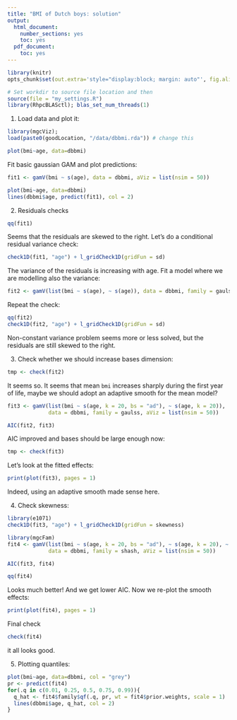 ```yaml
---
title: "BMI of Dutch boys: solution"
output:
  html_document:
    number_sections: yes
    toc: yes
  pdf_document:
    toc: yes
---
```


<!--
%\VignetteEngine{rmarkdown::render}
%\VignetteIndexEntry{qgam_vignette}
-->
  
```r
library(knitr)
opts_chunk$set(out.extra='style="display:block; margin: auto"', fig.align="center", tidy=FALSE)
```

```r
# Set workdir to source file location and then
source(file = "my_settings.R")
library(RhpcBLASctl); blas_set_num_threads(1)
```

1) Load data and plot it:
```r
library(mgcViz);
load(paste0(goodLocation, "/data/dbbmi.rda")) # change this

plot(bmi~age, data=dbbmi)
```

Fit basic gaussian GAM and plot predictions:
```r
fit1 <- gamV(bmi ~ s(age), data = dbbmi, aViz = list(nsim = 50))

plot(bmi~age, data=dbbmi)
lines(dbbmi$age, predict(fit1), col = 2)
```

2) Residuals checks
```r
qq(fit1)
```

Seems that the residuals are skewed to the right. Let's do a conditional residual variance check:
```r
check1D(fit1, "age") + l_gridCheck1D(gridFun = sd)
```
The variance of the residuals is increasing with age. Fit a model where we are modelling also the variance:
```r
fit2 <- gamV(list(bmi ~ s(age), ~ s(age)), data = dbbmi, family = gaulss, aViz = list(nsim = 50))
```

Repeat the check:
```r
qq(fit2)
check1D(fit2, "age") + l_gridCheck1D(gridFun = sd)
```

Non-constant variance problem seems more or less solved, but the residuals are still skewed to the right. 

3) Check whether we should increase bases dimension:
```r
tmp <- check(fit2)
```
It seems so. It seems that mean `bmi` increases sharply during the first year of life, maybe we should adopt an adaptive smooth for the mean model? 
```r
fit3 <- gamV(list(bmi ~ s(age, k = 20, bs = "ad"), ~ s(age, k = 20)), 
             data = dbbmi, family = gaulss, aViz = list(nsim = 50))

AIC(fit2, fit3)
```
AIC improved and bases should be large enough now:
```r
tmp <- check(fit3)
```

Let's look at the fitted effects:
```r
print(plot(fit3), pages = 1)
```
Indeed, using an adaptive smooth made sense here.

4) Check skewness:
```r
library(e1071)
check1D(fit3, "age") + l_gridCheck1D(gridFun = skewness)
```

```r
library(mgcFam)
fit4 <- gamV(list(bmi ~ s(age, k = 20, bs = "ad"), ~ s(age, k = 20), ~ s(age), ~ 1), 
             data = dbbmi, family = shash, aViz = list(nsim = 50))

AIC(fit3, fit4)

qq(fit4)
```
Looks much better! And we get lower AIC. Now we re-plot the smooth effects:
```r
print(plot(fit4), pages = 1)
```

Final check
```r
check(fit4)
```
it all looks good.

5) Plotting quantiles:
```r
plot(bmi~age, data=dbbmi, col = "grey")
pr <- predict(fit4)
for(.q in c(0.01, 0.25, 0.5, 0.75, 0.99)){
  q_hat <- fit4$family$qf(.q, pr, wt = fit4$prior.weights, scale = 1)
  lines(dbbmi$age, q_hat, col = 2)
}
```